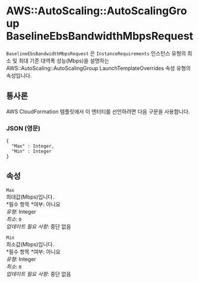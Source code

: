 # AWS::AutoScaling::AutoScalingGroup BaselineEbsBandwidthMbpsRequest

`BaselineEbsBandwidthMbpsRequest` 은 `InstanceRequirements` 인스턴스 유형의 최소 및 최대 기준 대역폭 성능(Mbps)을 설명하는 AWS::AutoScaling::AutoScalingGroup LaunchTemplateOverrides 속성 유형의 속성입니다.

## 통사론

AWS CloudFormation 템플릿에서 이 엔터티를 선언하려면 다음 구문을 사용합니다.

### JSON (영문)

```
{
  "Max" : Integer,
  "Min" : Integer
}
```

## 속성

`Max`  
최대값(Mbps)입니다.  
*필수 항목 *여부: 아니요  
_유형_: Integer  
_최소_: `0`  
_업데이트 필요 사항_: 중단 없음

`Min`  
최소값(Mbps)입니다.  
*필수 항목 *여부: 아니요  
_유형_: Integer  
_최소_: `0`  
_업데이트 필요 사항_: 중단 없음
